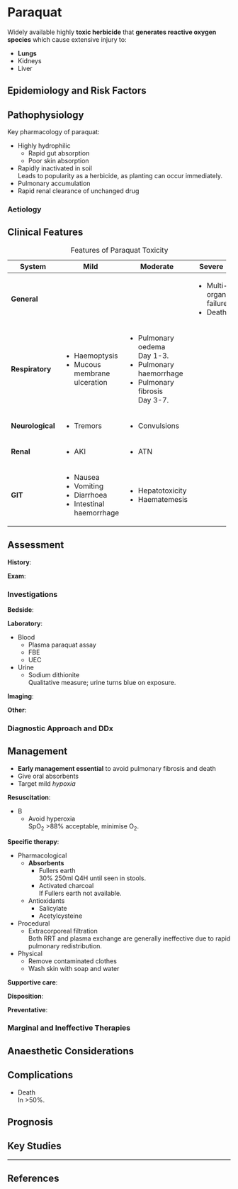 # Paraquat

Widely available highly **toxic herbicide** that **generates reactive oxygen species** which cause extensive injury to:

* **Lungs**
* Kidneys
* Liver


## Epidemiology and Risk Factors

## Pathophysiology

Key pharmacology of paraquat:

* Highly hydrophilic
	* Rapid gut absorption
	* Poor skin absorption
* Rapidly inactivated in soil\
Leads to popularity as a herbicide, as planting can occur immediately.
* Pulmonary accumulation
* Rapid renal clearance of unchanged drug


### Aetiology

## Clinical Features

: Features of Paraquat Toxicity

+------------------+------------------------------+-------------------------+-----------------------+
| System           | Mild                         | Moderate                | Severe                |
+==================+==============================+=========================+=======================+
| **General**      |                              |                         | * Multi-organ failure |
|                  |                              |                         | * Death               |
+------------------+------------------------------+-------------------------+-----------------------+
| **Respiratory**  | * Haemoptysis                | * Pulmonary oedema\     |                       |
|                  | * Mucous membrane ulceration | Day 1-3.                |                       |
|                  |                              | * Pulmonary haemorrhage |                       |
|                  |                              | * Pulmonary fibrosis\   |                       |
|                  |                              | Day 3-7.                |                       |
+------------------+------------------------------+-------------------------+-----------------------+
| **Neurological** | * Tremors                    | * Convulsions           |                       |
+------------------+------------------------------+-------------------------+-----------------------+
| **Renal**        | * AKI                        | * ATN                   |                       |
+------------------+------------------------------+-------------------------+-----------------------+
| **GIT**          | * Nausea                     | * Hepatotoxicity        |                       |
|                  | * Vomiting                   | * Haematemesis          |                       |
|                  | * Diarrhoea                  |                         |                       |
|                  | * Intestinal haemorrhage     |                         |                       |
+------------------+------------------------------+-------------------------+-----------------------+


## Assessment

**History**:

**Exam**:

### Investigations

**Bedside**:

**Laboratory**:

* Blood
	* Plasma paraquat assay
	* FBE
	* UEC
* Urine
	* Sodium dithionite\
	Qualitative measure; urine turns blue on exposure.

**Imaging**:

**Other**:

### Diagnostic Approach and DDx


## Management

:::priority
* **Early management essential** to avoid pulmonary fibrosis and death
* Give oral absorbents
* Target mild *hypoxia*
:::

**Resuscitation**:

* B
	* Avoid hyperoxia\
	SpO~2~ >88% acceptable, minimise O~2~.

**Specific therapy**:

* Pharmacological
	* **Absorbents**
		* Fullers earth\
		30% 250ml Q4H until seen in stools.
		* Activated charcoal\
		If Fullers earth not available.
	* Antioxidants
		* Salicylate
		* Acetylcysteine
* Procedural
	* Extracorporeal filtration\
	Both RRT and plasma exchange are generally ineffective due to rapid pulmonary redistribution.
* Physical
	* Remove contaminated clothes
	* Wash skin with soap and water


**Supportive care**:

**Disposition**:

**Preventative**:


### Marginal and Ineffective Therapies

## Anaesthetic Considerations

## Complications

* Death\
In >50%.

## Prognosis

## Key Studies


---

## References